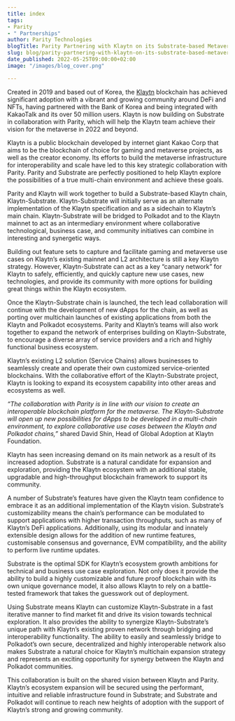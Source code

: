 ```yaml
---
title: index
tags:
- Parity
- " Partnerships"
author: Parity Technologies
blogTitle: Parity Partnering with Klaytn on its Substrate-based Metaverse Platform
slug: blog/parity-partnering-with-klaytn-on-its-substrate-based-metaverse-platform
date_published: 2022-05-25T09:00:00+02:00
image: "/images/blog_cover.png"

---
```

Created in 2019 and based out of Korea, the [Klaytn](https://www.klaytn.foundation/) blockchain has achieved significant adoption with a vibrant and growing community around DeFi and NFTs, having partnered with the Bank of Korea and being integrated with KakaoTalk and its over 50 million users. Klaytn is now building on Substrate in collaboration with Parity, which will help the Klaytn team achieve their vision for the metaverse in 2022 and beyond.

Klaytn is a public blockchain developed by internet giant Kakao Corp that aims to be the blockchain of choice for gaming and metaverse projects, as well as the creator economy. Its efforts to build the metaverse infrastructure for interoperability and scale have led to this key strategic collaboration with Parity. Parity and Substrate are perfectly positioned to help Klaytn explore the possibilities of a true multi-chain environment and achieve these goals.

Parity and Klaytn will work together to build a Substrate-based Klaytn chain, Klaytn-Substrate. Klaytn-Substrate will initially serve as an alternate implementation of the Klaytn specification and as a sidechain to Klaytn’s main chain. Klaytn-Substrate will be bridged to Polkadot and to the Klaytn mainnet to act as an intermediary environment where collaborative technological, business case, and community initiatives can combine in interesting and synergetic ways.

Building out feature sets to capture and facilitate gaming and metaverse use cases on Klaytn’s existing mainnet and L2 architecture is still a key Klaytn strategy. However, Klaytn-Substrate can act as a key “canary network” for Klaytn to safely, efficiently, and quickly capture new use cases, new technologies, and provide its community with more options for building great things within the Klaytn ecosystem.

Once the Klaytn-Substrate chain is launched, the tech lead collaboration will continue with the development of new dApps for the chain, as well as porting over multichain launches of existing applications from both the Klaytn and Polkadot ecosystems. Parity and Klaytn’s teams will also work together to expand the network of enterprises building on Klaytn-Substrate, to encourage a diverse array of service providers and a rich and highly functional business ecosystem.

Klaytn’s existing L2 solution (Service Chains) allows businesses to seamlessly create and operate their own customized service-oriented blockchains. With the collaborative effort of the Klaytn-Substrate project, Klaytn is looking to expand its ecosystem capability into other areas and ecosystems as well.

_“The collaboration with Parity is in line with our vision to create an interoperable blockchain platform for the metaverse. The Klaytn-Substrate will open up new possibilities for dApps to be developed in a multi-chain environment, to explore collaborative use cases between the Klaytn and Polkadot chains,”_ shared David Shin, Head of Global Adoption at Klaytn Foundation.

Klaytn has seen increasing demand on its main network as a result of its increased adoption. Substrate is a natural candidate for expansion and exploration, providing the Klaytn ecosystem with an additional stable, upgradable and high-throughput blockchain framework to support its community.

A number of Substrate’s features have given the Klaytn team confidence to embrace it as an additional implementation of the Klaytn vision. Substrate’s customizability means the chain’s performance can be modulated to support applications with higher transaction throughputs, such as many of Klaytn’s DeFi applications. Additionally, using its modular and innately extensible design allows for the addition of new runtime features, customisable consensus and governance, EVM compatibility, and the ability to perform live runtime updates.

Substrate is the optimal SDK for Klaytn’s ecosystem growth ambitions for technical and business use case exploration. Not only does it provide the ability to build a highly customizable and future proof blockchain with its own unique governance model, it also allows Klaytn to rely on a battle-tested framework that takes the guesswork out of deployment.

Using Substrate means Klaytn can customize Klaytn-Substrate in a fast iterative manner to find market fit and drive its vision towards technical exploration. It also provides the ability to synergize Klaytn-Substrate’s unique path with Klaytn’s existing proven network through bridging and interoperability functionality. The ability to easily and seamlessly bridge to Polkadot’s own secure, decentralized and highly interoperable network also makes Substrate a natural choice for Klaytn’s multichain expansion strategy and represents an exciting opportunity for synergy between the Klaytn and Polkadot communities.

This collaboration is built on the shared vision between Klaytn and Parity. Klaytn’s ecosystem expansion will be secured using the performant, intuitive and reliable infrastructure found in Substrate; and Substrate and Polkadot will continue to reach new heights of adoption with the support of Klaytn’s strong and growing community.